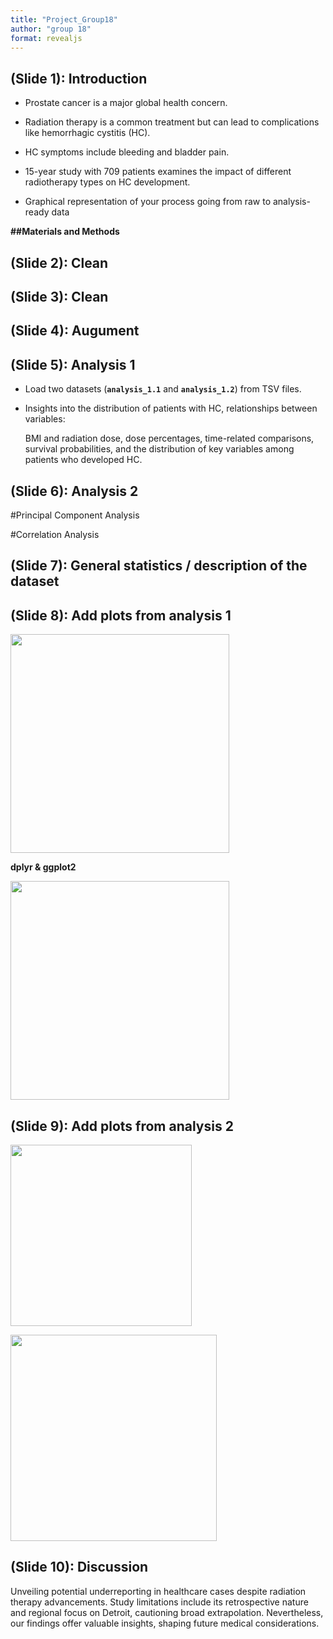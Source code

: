 ```yaml
---
title: "Project_Group18"
author: "group 18"
format: revealjs
---
```


## (Slide 1): Introduction

-   Prostate cancer is a major global health concern.

-   Radiation therapy is a common treatment but can lead to complications like hemorrhagic cystitis (HC).

-   HC symptoms include bleeding and bladder pain.

-   15-year study with 709 patients examines the impact of different radiotherapy types on HC development.

-   Graphical representation of your process going from raw to analysis-ready data

**##Materials and Methods**

## (Slide 2): Clean

## (Slide 3): Clean

## (Slide 4): Augument

## (Slide 5): Analysis 1

-   Load two datasets (**`analysis_1.1`** and **`analysis_1.2`**) from TSV files.

-   Insights into the distribution of patients with HC, relationships between variables:

    BMI and radiation dose, dose percentages, time-related comparisons, survival probabilities, and the distribution of key variables among patients who developed HC.

## (Slide 6): Analysis 2

#Principal Component Analysis

#Correlation Analysis

## (Slide 7): General statistics / description of the dataset

## (Slide 8): Add plots from analysis 1

![](images/key_plot_1.9-01.png){fig-align="left" width="350"}

**dplyr & ggplot2**

![](images/key_plot_1.8-01.png){fig-align="center" width="350"}

## (Slide 9): Add plots from analysis 2

![](images/key_plot_2.1.png){fig-align="left" width="290"}

![](images/key_plot_2.3.png){fig-align="right" width="330"}

## **(Slide 10): Discussion**

Unveiling potential underreporting in healthcare cases despite radiation therapy advancements. Study limitations include its retrospective nature and regional focus on Detroit, cautioning broad extrapolation. Nevertheless, our findings offer valuable insights, shaping future medical considerations.
